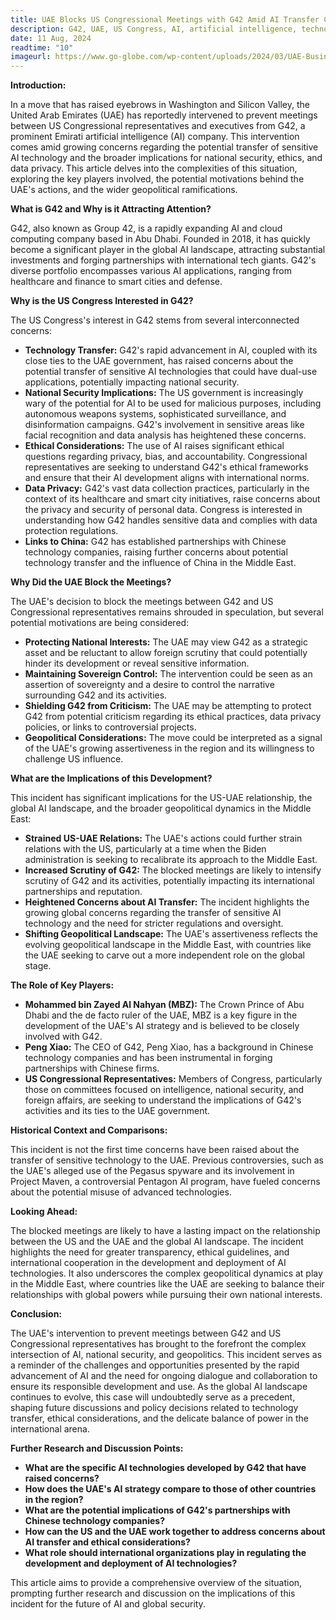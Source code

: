 ```yaml
---
title: UAE Blocks US Congressional Meetings with G42 Amid AI Transfer Concerns?
description: G42, UAE, US Congress, AI, artificial intelligence, technology transfer, national security, ethics, data privacy, surveillance, Project Maven, Pegasus, Group 42, Mohammed bin Zayed Al Nahyan (MBZ), China, semiconductor chips, sanctions, geopolitics, Middle East, US foreign policy.
date: 11 Aug, 2024
readtime: "10"
imageurl: https://www.go-globe.com/wp-content/uploads/2024/03/UAE-Business-Muslim.webp
---
```


**Introduction:**

In a move that has raised eyebrows in Washington and Silicon Valley, the United Arab Emirates (UAE) has reportedly intervened to prevent meetings between US Congressional representatives and executives from G42, a prominent Emirati artificial intelligence (AI) company. This intervention comes amid growing concerns regarding the potential transfer of sensitive AI technology and the broader implications for national security, ethics, and data privacy. This article delves into the complexities of this situation, exploring the key players involved, the potential motivations behind the UAE's actions, and the wider geopolitical ramifications.

**What is G42 and Why is it Attracting Attention?**

G42, also known as Group 42, is a rapidly expanding AI and cloud computing company based in Abu Dhabi. Founded in 2018, it has quickly become a significant player in the global AI landscape, attracting substantial investments and forging partnerships with international tech giants. G42's diverse portfolio encompasses various AI applications, ranging from healthcare and finance to smart cities and defense. 

**Why is the US Congress Interested in G42?**

The US Congress's interest in G42 stems from several interconnected concerns:

* **Technology Transfer:** G42's rapid advancement in AI, coupled with its close ties to the UAE government, has raised concerns about the potential transfer of sensitive AI technologies that could have dual-use applications, potentially impacting national security.
* **National Security Implications:** The US government is increasingly wary of the potential for AI to be used for malicious purposes, including autonomous weapons systems, sophisticated surveillance, and disinformation campaigns. G42's involvement in sensitive areas like facial recognition and data analysis has heightened these concerns.
* **Ethical Considerations:** The use of AI raises significant ethical questions regarding privacy, bias, and accountability. Congressional representatives are seeking to understand G42's ethical frameworks and ensure that their AI development aligns with international norms.
* **Data Privacy:** G42's vast data collection practices, particularly in the context of its healthcare and smart city initiatives, raise concerns about the privacy and security of personal data.  Congress is interested in understanding how G42 handles sensitive data and complies with data protection regulations.
* **Links to China:** G42 has established partnerships with Chinese technology companies, raising further concerns about potential technology transfer and the influence of China in the Middle East.

**Why Did the UAE Block the Meetings?**

The UAE's decision to block the meetings between G42 and US Congressional representatives remains shrouded in speculation, but several potential motivations are being considered:

* **Protecting National Interests:** The UAE may view G42 as a strategic asset and be reluctant to allow foreign scrutiny that could potentially hinder its development or reveal sensitive information.
* **Maintaining Sovereign Control:** The intervention could be seen as an assertion of sovereignty and a desire to control the narrative surrounding G42 and its activities.
* **Shielding G42 from Criticism:** The UAE may be attempting to protect G42 from potential criticism regarding its ethical practices, data privacy policies, or links to controversial projects.
* **Geopolitical Considerations:** The move could be interpreted as a signal of the UAE's growing assertiveness in the region and its willingness to challenge US influence.

**What are the Implications of this Development?**

This incident has significant implications for the US-UAE relationship, the global AI landscape, and the broader geopolitical dynamics in the Middle East:

* **Strained US-UAE Relations:** The UAE's actions could further strain relations with the US, particularly at a time when the Biden administration is seeking to recalibrate its approach to the Middle East.
* **Increased Scrutiny of G42:** The blocked meetings are likely to intensify scrutiny of G42 and its activities, potentially impacting its international partnerships and reputation.
* **Heightened Concerns about AI Transfer:** The incident highlights the growing global concerns regarding the transfer of sensitive AI technology and the need for stricter regulations and oversight.
* **Shifting Geopolitical Landscape:** The UAE's assertiveness reflects the evolving geopolitical landscape in the Middle East, with countries like the UAE seeking to carve out a more independent role on the global stage.

**The Role of Key Players:**

* **Mohammed bin Zayed Al Nahyan (MBZ):** The Crown Prince of Abu Dhabi and the de facto ruler of the UAE, MBZ is a key figure in the development of the UAE's AI strategy and is believed to be closely involved with G42.
* **Peng Xiao:** The CEO of G42, Peng Xiao, has a background in Chinese technology companies and has been instrumental in forging partnerships with Chinese firms.
* **US Congressional Representatives:** Members of Congress, particularly those on committees focused on intelligence, national security, and foreign affairs, are seeking to understand the implications of G42's activities and its ties to the UAE government.

**Historical Context and Comparisons:**

This incident is not the first time concerns have been raised about the transfer of sensitive technology to the UAE. Previous controversies, such as the UAE's alleged use of the Pegasus spyware and its involvement in Project Maven, a controversial Pentagon AI program, have fueled concerns about the potential misuse of advanced technologies.

**Looking Ahead:**

The blocked meetings are likely to have a lasting impact on the relationship between the US and the UAE and the global AI landscape.  The incident highlights the need for greater transparency, ethical guidelines, and international cooperation in the development and deployment of AI technologies. It also underscores the complex geopolitical dynamics at play in the Middle East, where countries like the UAE are seeking to balance their relationships with global powers while pursuing their own national interests.

**Conclusion:**

The UAE's intervention to prevent meetings between G42 and US Congressional representatives has brought to the forefront the complex intersection of AI, national security, and geopolitics. This incident serves as a reminder of the challenges and opportunities presented by the rapid advancement of AI and the need for ongoing dialogue and collaboration to ensure its responsible development and use.  As the global AI landscape continues to evolve, this case will undoubtedly serve as a precedent, shaping future discussions and policy decisions related to technology transfer, ethical considerations, and the delicate balance of power in the international arena.


**Further Research and Discussion Points:**

* **What are the specific AI technologies developed by G42 that have raised concerns?**
* **How does the UAE's AI strategy compare to those of other countries in the region?**
* **What are the potential implications of G42's partnerships with Chinese technology companies?**
* **How can the US and the UAE work together to address concerns about AI transfer and ethical considerations?**
* **What role should international organizations play in regulating the development and deployment of AI technologies?**

This article aims to provide a comprehensive overview of the situation, prompting further research and discussion on the implications of this incident for the future of AI and global security.